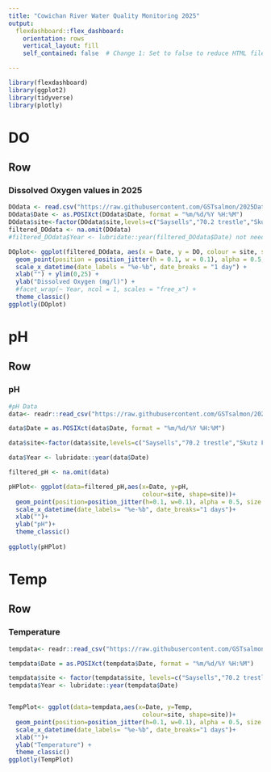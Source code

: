 ```yaml
---
title: "Cowichan River Water Quality Monitoring 2025"
output: 
  flexdashboard::flex_dashboard:
    orientation: rows
    vertical_layout: fill
    self_contained: false  # Change 1: Set to false to reduce HTML file size

---
```


```r
library(flexdashboard)
library(ggplot2)
library(tidyverse)
library(plotly)
```

# DO {data-orientation="rows"}

## Row {data-height="650"}

### Dissolved Oxygen values in 2025

```r
DOdata <- read.csv("https://raw.githubusercontent.com/GSTsalmon/2025Data/refs/heads/main/DODataFile2025.csv")
DOdata$Date <- as.POSIXct(DOdata$Date, format = "%m/%d/%Y %H:%M")
DOdata$site<-factor(DOdata$site,levels=c("Saysells","70.2 trestle","Skutz Falls", "US JUB", "DS JUB"))
filtered_DOdata <- na.omit(DOdata)
#filtered_DOdata$Year <- lubridate::year(filtered_DOdata$Date) not needed if only one year is included

DOplot<- ggplot(filtered_DOdata, aes(x = Date, y = DO, colour = site, shape = site)) +
  geom_point(position = position_jitter(h = 0.1, w = 0.1), alpha = 0.5, size = 1.1) +
  scale_x_datetime(date_labels = "%e-%b", date_breaks = "1 day") +
  xlab("") + ylim(0,25) +
  ylab("Dissolved Oxygen (mg/l)") +
  #facet_wrap(~ Year, ncol = 1, scales = "free_x") +
  theme_classic()
ggplotly(DOplot)


```

# pH {data-orientation="rows"}

## Row {data-height="650"}

### pH
```r
#pH Data
data<- readr::read_csv("https://raw.githubusercontent.com/GSTsalmon/2025Data/refs/heads/main/pH2025.csv")

data$Date = as.POSIXct(data$Date, format = "%m/%d/%Y %H:%M")

data$site<-factor(data$site,levels=c("Saysells","70.2 trestle","Skutz Falls", "US JUB", "DS JUB"))

data$Year <- lubridate::year(data$Date)

filtered_pH <- na.omit(data)

pHPlot<- ggplot(data=filtered_pH,aes(x=Date, y=pH,
                                     colour=site, shape=site))+
  geom_point(position=position_jitter(h=0.1, w=0.1), alpha = 0.5, size = 1.1)+
  scale_x_datetime(date_labels= "%e-%b", date_breaks="1 days")+
  xlab("")+
  ylab("pH")+
  theme_classic() 
 
ggplotly(pHPlot)

```

# Temp {data-orientation="rows"}

## Row {data-height="650"}

### Temperature

```r
tempdata<- readr::read_csv("https://raw.githubusercontent.com/GSTsalmon/2025Data/refs/heads/main/Temp2025.csv")

tempdata$Date = as.POSIXct(tempdata$Date, format = "%m/%d/%Y %H:%M")

tempdata$site <- factor(tempdata$site, levels=c("Saysells","70.2 trestle","Skutz Falls", "US JUB", "DS JUB"))
tempdata$Year <- lubridate::year(tempdata$Date)


TempPlot<- ggplot(data=tempdata,aes(x=Date, y=Temp,
                                     colour=site, shape=site))+
  geom_point(position=position_jitter(h=0.1, w=0.1), alpha = 0.5, size = 1.1)+
  scale_x_datetime(date_labels= "%e-%b", date_breaks="1 days")+
  xlab("")+
  ylab("Temperature") +
  theme_classic() 
ggplotly(TempPlot)
```

